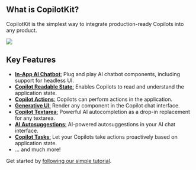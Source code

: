## What is CopilotKit?

CopilotKit is the simplest way to integrate production-ready Copilots into any product.

<img src="/images/animated-banner.gif" className="rounded-lg my-8" />

## Key Features

- [**In-App AI Chatbot**:](/reference/components/CopilotPopup) Plug and play AI chatbot components, including support for headless UI.
- [**Copilot Readable State**:](/reference/hooks/useCopilotReadable) Enables Copilots to read and understand the application state.
- [**Copilot Actions**:](/reference/hooks/useCopilotAction) Copilots can perform actions in the application.
- [**Generative UI**:](/generative-ui) Render any component in the Copilot chat interface.
- [**Copilot Textarea**:](/reference/components/CopilotTextarea) Powerful AI autocompletion as a drop-in replacement for any textarea.
- [**AI Autosuggestions**:](/reference/hooks/useCopilotChatSuggestions) AI-powered autosuggestions in your AI chat interface.
- [**Copilot Tasks**:](/reference/classes/CopilotTask) Let your Copilots take actions proactively based on application state.
- ... and much more!


Get started by [following our simple tutorial](/tutorial-ai-todo-list-copilot/overview).